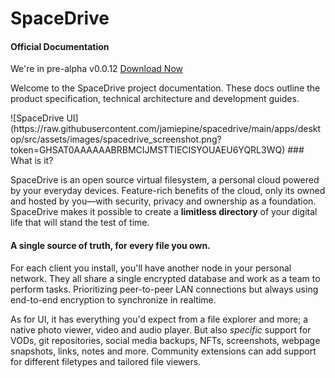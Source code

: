 
# SpaceDrive

#### Official Documentation

<Callout emoji="🪐">We're in pre-alpha v0.0.12 [Download Now]()</Callout>

Welcome to the SpaceDrive project documentation. These docs outline the product specification, technical
architecture and development guides.

<Bleed>
  ![SpaceDrive
  UI](https://raw.githubusercontent.com/jamiepine/spacedrive/main/apps/desktop/src/assets/images/spacedrive_screenshot.png?token=GHSAT0AAAAAABRBMCIJMSTTIECISYOUAEU6YQRL3WQ)
</Bleed>
### What is it?

SpaceDrive is an open source virtual filesystem, a personal cloud powered by your everyday devices. Feature-rich benefits of the cloud, only its owned and hosted by you—with security, privacy and ownership as a foundation. SpaceDrive makes it possible to create a **limitless directory** of your digital life that will stand the test of time.

#### A single source of truth, for every file you own.

For each client you install, you'll have another node in your personal network. They all share a single encrypted database and work as a team to perform tasks. Prioritizing peer-to-peer LAN connections but always using end-to-end encryption to synchronize in realtime.

As for UI, it has everything you'd expect from a file explorer and more; a native photo viewer, video and audio player. But also _specific_ support for VODs, git repositories, social media backups, NFTs, screenshots, webpage snapshots, links, notes and more. Community extensions can add support for different filetypes and tailored file viewers.
